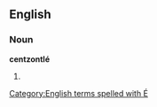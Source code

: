 ==English==

===Noun===
'''centzontlé'''

# {{alternative spelling of|centzontle}}

[[Category:English terms spelled with É]]